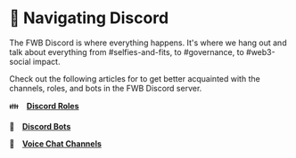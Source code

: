 # 👾 Navigating Discord

The FWB Discord is where everything happens. It's where we hang out and talk about everything from #selfies-and-fits, to #governance, to #web3-social impact.

Check out the following articles for to get better acquainted with the channels, roles, and bots in the FWB Discord server.


👪 [**Discord Roles**](navigating-discord/discord-roles)

🤖 [**Discord Bots**](navigating-discord/discord-bots)

🎤 [**Voice Chat Channels**](navigating-discord/voice-chat-channels)
